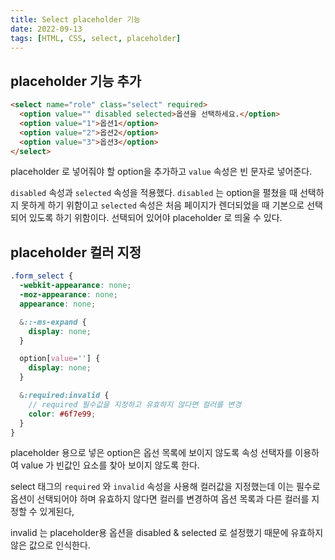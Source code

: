 ```yaml
---
title: Select placeholder 기능
date: 2022-09-13
tags: [HTML, CSS, select, placeholder]
---
```


## placeholder 기능 추가

```html
<select name="role" class="select" required>
  <option value="" disabled selected>옵션을 선택하세요.</option>
  <option value="1">옵션1</option>
  <option value="2">옵션2</option>
  <option value="3">옵션3</option>
</select>
```

placeholder 로 넣어줘야 할 option을 추가하고 `value` 속성은 빈 문자로 넣어준다.

`disabled` 속성과 `selected` 속성을 적용했다. `disabled` 는 option을 펼쳤을 때 선택하지 못하게 하기 위함이고 `selected` 속성은 처음 페이지가 렌더되었을 때 기본으로 선택되어 있도록 하기 위함이다. 선택되어 있어야 placeholder 로 띄울 수 있다.

## placeholder 컬러 지정

```scss
.form_select {
  -webkit-appearance: none;
  -moz-appearance: none;
  appearance: none;

  &::-ms-expand {
    display: none;
  }

  option[value=''] {
    display: none;
  }

  &:required:invalid {
    // required 필수값을 지정하고 유효하지 않다면 컬러를 변경
    color: #6f7e99;
  }
}
```

placeholder 용으로 넣은 option은 옵선 목록에 보이지 않도록 속성 선택자를 이용하여 value 가 빈값인 요소를 찾아 보이지 않도록 한다.

select 태그의 `required` 와 `invalid` 속성을 사용해 컬러값을 지정했는데 이는 필수로 옵션이 선택되어야 하며 유효하지 않다면 컬러를 변경하여 옵션 목록과 다른 컬러를 지정할 수 있게된다,

invalid 는 placeholder용 옵션을 disabled & selected 로 설정했기 때문에 유효하지 않은 값으로 인식한다.
